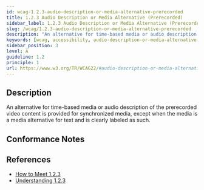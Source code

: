 ```yaml
---
id: wcag-1.2.3-audio-description-or-media-alternative-prerecorded
title: 1.2.3 Audio Description or Media Alternative (Prerecorded)
sidebar_label: 1.2.3 Audio Description or Media Alternative (Prerecorded)
slug: /wcag/1.2.3-audio-description-or-media-alternative-prerecorded
description: "An alternative for time-based media or audio description of the prerecorded video content is provided for synchronized media, except when the media is a media alternative for text and is clearly labeled as such."
keywords: [wcag, accessibility, audio-description-or-media-alternative-prerecorded]
sidebar_position: 3
level: A
guideline: 1.2
principle: 1
url: https://www.w3.org/TR/WCAG22/#audio-description-or-media-alternative-prerecorded
---
```

## Description

An alternative for time-based media or audio description of the prerecorded video content is provided for synchronized media, except when the media is a media alternative for text and is clearly labeled as such.

## Conformance Notes

<Project name="ads">
  <NotApplicable></NotApplicable>
</Project>
<Project name="scix">
  <NotApplicable></NotApplicable>
</Project>

## References

- [How to Meet 1.2.3](https://www.w3.org/WAI/WCAG22/quickref/#audio-description-or-media-alternative-prerecorded)
- [Understanding 1.2.3](https://www.w3.org/WAI/WCAG22/Understanding/audio-description-or-media-alternative-prerecorded.html)

